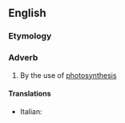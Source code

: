 ==English==

===Etymology===
{{suffix|photosynthetic|ally|lang=en}}

===Adverb===
{{en-adv|-}}

# By the use of [[photosynthesis]]

====Translations====
{{trans-top|by the use of photosynthesis}}
* Italian: {{t|it|fotosinteticamente}}
{{trans-mid}}
{{trans-bottom}}